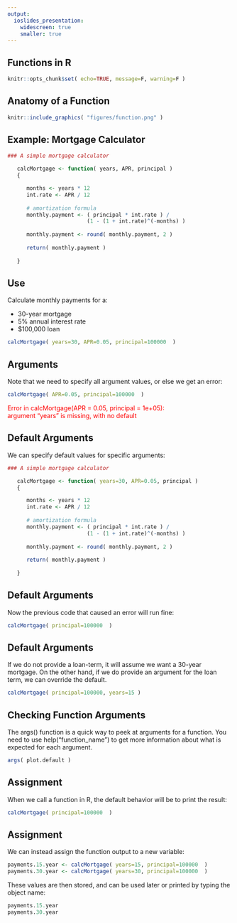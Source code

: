 ```yaml
---
output:
  ioslides_presentation:
    widescreen: true
    smaller: true
---
```


## Functions in R

```r
knitr::opts_chunk$set( echo=TRUE, message=F, warning=F )
```


## Anatomy of a Function

```r
knitr::include_graphics( "figures/function.png" )
```

## Example: Mortgage Calculator

```r
### A simple mortgage calculator 

   calcMortgage <- function( years, APR, principal )
   {

      months <- years * 12
      int.rate <- APR / 12
      
      # amortization formula
      monthly.payment <- ( principal * int.rate ) / 
                         (1 - (1 + int.rate)^(-months) )
      
      monthly.payment <- round( monthly.payment, 2 )
      
      return( monthly.payment )
   
   }
```


## Use

Calculate monthly payments for a:

- 30-year mortgage 
- 5% annual interest rate 
- $100,000 loan 


```r
calcMortgage( years=30, APR=0.05, principal=100000  )
```


## Arguments

Note that we need to specify all argument values, or else we get an error:

```r
calcMortgage( APR=0.05, principal=100000  )
```

<p style="color:red;">
Error in calcMortgage(APR = 0.05, principal = 1e+05):  
argument "years" is missing, with no default  
</p>


## Default Arguments

We can specify default values  for specific arguments:

```r
### A simple mortgage calculator 

   calcMortgage <- function( years=30, APR=0.05, principal )
   {

      months <- years * 12
      int.rate <- APR / 12
      
      # amortization formula
      monthly.payment <- ( principal * int.rate ) / 
                         (1 - (1 + int.rate)^(-months) )
      
      monthly.payment <- round( monthly.payment, 2 )
      
      return( monthly.payment )
   
   }
```

## Default Arguments

Now the previous code that caused an error will run fine:

```r
calcMortgage( principal=100000  )
```

## Default Arguments

If we do not provide a loan-term, it will assume we want a 30-year mortgage. On the other hand, if we do provide an argument for the loan term, we can override the default.

```r
calcMortgage( principal=100000, years=15 )
```


## Checking Function Arguments

The args() function is a quick way to peek at arguments for a function. You need to use help("function_name") to get more information about what is expected for each argument.

```r
args( plot.default )
```



## Assignment

When we call a function in R, the default behavior will be to print the result:

```r
calcMortgage( principal=100000  )
```


## Assignment

We can instead assign the function output to a new variable:

```r
payments.15.year <- calcMortgage( years=15, principal=100000  )
payments.30.year <- calcMortgage( years=30, principal=100000  )
```

These values are then stored, and can be used later or printed by typing the object name:

```r
payments.15.year
payments.30.year
```

